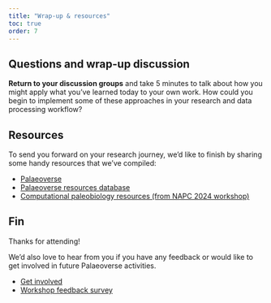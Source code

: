```yaml
---
title: "Wrap-up & resources"
toc: true
order: 7
---
```


## Questions and wrap-up discussion

**Return to your discussion groups** and take 5 minutes to talk about how you might apply what you've learned today to your own work. How could you begin to implement some of these approaches in your research and data processing workflow?

## Resources

To send you forward on your research journey, we'd like to finish by sharing some handy resources that we've compiled:

- [Palaeoverse](https://palaeoverse.org/#our-resources)
- [Palaeoverse resources database](https://bit.ly/palaeoverse-resources)
- [Computational paleobiology resources (from NAPC 2024 workshop)](https://workshop.palaeoverse.org/NAPC2024/materials/5_resources/)

## Fin

Thanks for attending!

We'd also love to hear from you if you have any feedback or would like to get involved in future Palaeoverse activities.

- [Get involved](https://palaeoverse.org/#get-involved)
- [Workshop feedback survey](https://forms.gle/qVy2CvsANUUESgAf8)
